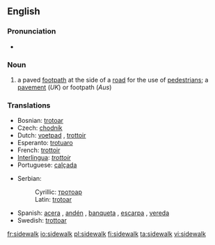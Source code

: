 ==English==
{{wikipedia}}

===Pronunciation===
*{{audio|en-us-sidewalk.ogg|Audio (US)}}

===Noun===
{{en-noun}}

# {{US}} a paved [[footpath]] at the side of a [[road]] for the use of [[pedestrian]]s; a [[pavement]] (''UK'') or footpath (''Aus'')

===Translations===
{{rfc-level|Translations at L3+ (AutoFormat would have corrected level of Translations)}}
{{top|paved footpath}}
*Bosnian: [[trotoar]] {{m}}
*Czech: [[chodník]] {{m}}
*Dutch: [[voetpad]] {{n}}, [[trottoir]] {{n}}
*Esperanto: [[trotuaro]]
*French: [[trottoir]] {{m}}
*[[Interlingua]]: ''[[trottoir]]''
*Portuguese: [[calçada]] {{f}}
{{mid}}
*Serbian:
*:Cyrillic: [[тротоар]] {{m}}
*:Latin: [[trotoar#Serbian|trotoar]] {{m}}
*Spanish: [[acera]] {{f}}, [[andén]] {{m}} {{italbrac|Colombia}}, [[banqueta]] {{f}} {{italbrac|Guatemala|Mexico}}, [[escarpa]] {{f}} {{italbrac|Southeastern Mexico}}, [[vereda]] {{f}} {{italbrac|Argentina|Chile|Paraguay|Uruguay}}
*Swedish: [[trottoar]]
{{bottom}}

[[fr:sidewalk]]
[[io:sidewalk]]
[[pl:sidewalk]]
[[fi:sidewalk]]
[[ta:sidewalk]]
[[vi:sidewalk]]